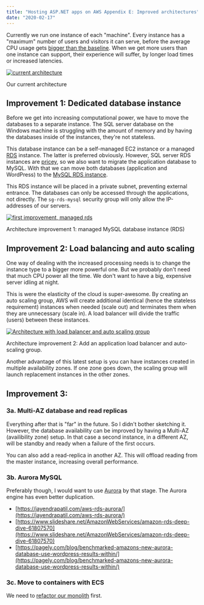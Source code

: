 ```yaml
---
title: "Hosting ASP.NET apps on AWS Appendix E: Improved architectures"
date: "2020-02-17"
---
```


Currently we run one instance of each "machine". Every instance has a "maximum" number of users and visitors it can serve, before the average CPU usage gets [bigger than the baseline](https://blog.jodibooks.com/2020/02/hosting-asp-net-apps-on-aws-appendix-d-ec2-instance-type-selection/). When we get more users than one instance can support, their experience will suffer, by longer load times or increased latencies.

[![current architecture](images/AWS-architecture-jodiBooks-current.png)](https://blog.jodibooks.com/wp-content/uploads/2020/02/AWS-architecture-jodiBooks-current.png)

Our current architecture

## Improvement 1: Dedicated database instance

Before we get into increasing computational power, we have to move the databases to a separate instance. The SQL server database on the Windows machine is struggling with the amount of memory and by having the databases inside of the instances, they're not stateless.

This database instance can be a self-managed EC2 instance or a managed [RDS](https://aws.amazon.com/rds/) instance. The latter is preferred obviously. However, SQL server RDS instances are [pricey](https://blog.jodibooks.com/2020/01/hosting-asp-net-apps-aws-appendix-b-aws-pricing/), so we also want to migrate the application database to MySQL. With that we can move both databases (application and WordPress) to the [MySQL RDS instance](https://aws.amazon.com/rds/mysql/).

This RDS instance will be placed in a private subnet, preventing external entrance. The databases can only be accessed through the applications, not directly. The `sg-rds-mysql` security group will only allow the IP-addresses of our servers.

[![first improvement, managed rds](images/AWS-architecture-jodiBooks-RDS-S-AZ.png)](https://blog.jodibooks.com/wp-content/uploads/2020/02/AWS-architecture-jodiBooks-RDS-S-AZ.png)

Architecture improvement 1: managed MySQL database instance (RDS)

## Improvement 2: Load balancing and auto scaling

One way of dealing with the increased processing needs is to change the instance type to a bigger more powerful one. But we probably don't need that much CPU power all the time. We don't want to have a big, expensive server idling at night.

This is were the elasticity of the cloud is super-awesome. By creating an auto scaling group, AWS will create additional identical (hence the stateless requirement) instances when needed (scale out) and terminates them when they are unnecessary (scale in). A load balancer will divide the traffic (users) between these instances.

[![Architecture with load balancer and auto scaling group](images/AWS-architecture-jodiBooks-RDS-S-AZ-ALB-1024x744.png)](https://s3-eu-central-1.amazonaws.com/jodibooks-public-cdn/blog/wp-content/uploads/2020/02/23170744/AWS-architecture-jodiBooks-RDS-S-AZ-ALB.png)

Architecture improvement 2: Add an application load balancer and auto-scaling group.

Another advantage of this latest setup is you can have instances created in multiple availability zones. If one zone goes down, the scaling group will launch replacement instances in the other zones.

## Improvement 3:

### 3a. Multi-AZ database and read replicas

Everything after that is "far" in the future. So I didn't bother sketching it. However, the database availability can be improved by having a Multi-AZ (availibility zone) setup. In that case a second instance, in a different AZ, will be standby and ready when a failure of the first occurs.

You can also add a read-replica in another AZ. This will offload reading from the master instance, increasing overall performance.

### 3b. Aurora MySQL

Preferably though, I would want to use [Aurora](https://aws.amazon.com/rds/aurora/) by that stage. The Aurora engine has even better duplication.

- [https://jayendrapatil.com/aws-rds-aurora/](https://jayendrapatil.com/aws-rds-aurora/)
- [https://www.slideshare.net/AmazonWebServices/amazon-rds-deep-dive-61807570](https://www.slideshare.net/AmazonWebServices/amazon-rds-deep-dive-61807570)
- [https://pagely.com/blog/benchmarked-amazons-new-aurora-database-use-wordpress-results-within/](https://pagely.com/blog/benchmarked-amazons-new-aurora-database-use-wordpress-results-within/)

### 3c. Move to containers with ECS

We need to [refactor our monolith](https://blog.jodibooks.com/2019/10/architectuur-deel-2-de-jodibooks-architectuur/) first.
